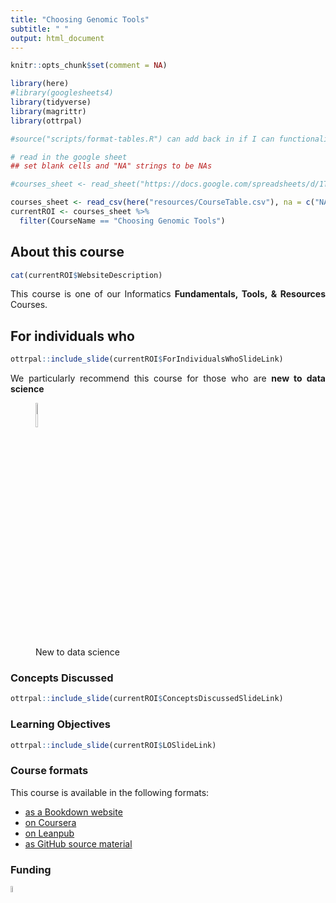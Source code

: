 ```yaml
---
title: "Choosing Genomic Tools"
subtitle: " "
output: html_document
---
```


<style type="text/css">
  body{
  text-align: justify;
  text-justify: inter-word;
}
</style>

<style>
 pre {
        border: 0;
    }
</style>

```r
knitr::opts_chunk$set(comment = NA)
```
 
```r

library(here)
#library(googlesheets4)
library(tidyverse)
library(magrittr)
library(ottrpal)

#source("scripts/format-tables.R") can add back in if I can functionalize this -- which I totally can from what I was reading online
```


```r
# read in the google sheet
## set blank cells and "NA" strings to be NAs

#courses_sheet <- read_sheet("https://docs.google.com/spreadsheets/d/1TiNdu92hK-0FN8GbmWi_QbdUaX2yJF76yFt2oljm_qE/edit?usp=sharing", na = c("NA", ""))

courses_sheet <- read_csv(here("resources/CourseTable.csv"), na = c("NA", ""))
currentROI <- courses_sheet %>%
  filter(CourseName == "Choosing Genomic Tools")
```
## About this course

```r
cat(currentROI$WebsiteDescription)
```

This course is one of our Informatics **Fundamentals, Tools, & Resources** Courses.

## For individuals who

```r
ottrpal::include_slide(currentROI$ForIndividualsWhoSlideLink)
```

We particularly recommend this course for those who are **new to data science**

![New to data science](resources/images/NewToDataScience.png){width=10% height=10%}

### Concepts Discussed

```r
ottrpal::include_slide(currentROI$ConceptsDiscussedSlideLink)
```

### Learning Objectives

```r
ottrpal::include_slide(currentROI$LOSlideLink)
```

### Course formats

This course is available in the following formats:

- [as a Bookdown website](`r currentROI$BookdownLink`)
- [on Coursera](`r currentROI$CourseraLink`)
- [on Leanpub](`r currentROI$LeanpubLink`)
- [as GitHub source material](`r currentROI$GithubLink`)

### Funding

[![ITCR](resources/images/ITCRLogo.png){width=5% height=5%}](https://itcr.cancer.gov/)
